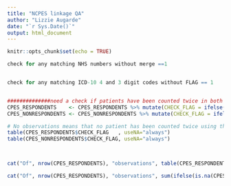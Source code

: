 ```yaml
---
title: "NCPES linkage QA"
author: "Lizzie Augarde"
date: "`r Sys.Date()`"
output: html_document
---
```


```r
knitr::opts_chunk$set(echo = TRUE)
```




```r
check for any matching NHS numbers without merge ==1


check for any matching ICD-10 4 and 3 digit codes without FLAG == 1


##############need a check if patients have been counted twice in both ICD10 flags using UNIQue_IDx flags
CPES_RESPONDENTS    <- CPES_RESPONDENTS %>% mutate(CHECK_FLAG = ifelse(!is.na(UNIQue_IDx) & !is.na(UNIQue_IDx2), 1, 0))
CPES_NONRESPONDENTS <- CPES_NONRESPONDENTS %>% mutate(CHECK_FLAG = ifelse(!is.na(UNIQue_IDx) & !is.na(UNIQue_IDx2), 1, 0))

# No observations means that no patient has been counted twice using these IDs (only an ID in one or the other not both)
table(CPES_RESPONDENTS$CHECK_FLAG   , useNA="always")
table(CPES_NONRESPONDENTS$CHECK_FLAG, useNA="always")



cat("Of", nrow(CPES_RESPONDENTS), "observations", table(CPES_RESPONDENTS$FLAGICD104, CPES_RESPONDENTS$FLAGICD103 )["0","0"],"do not match on either 3 digit and 4 digit, the rest match on either 3 digit only",table(CPES_RESPONDENTS$FLAGICD103)["1"], "or 4 digit", table(CPES_RESPONDENTS$FLAGICD104)["1"],".")

cat("Of", nrow(CPES_RESPONDENTS), "observations", sum(ifelse(is.na(CPES_RESPONDENTS$TUMOUR_LINKFLAG_COMBINED),1,0)), "are missing due to having no match on NHS number or having no NHS number,", table(CPES_RESPONDENTS$TUMOUR_LINKFLAG_COMBINED)["1"],"match by tumour (either 3 digit or 4 digit) and",table(CPES_RESPONDENTS$TUMOUR_LINKFLAG_COMBINED)["0"],"do not match by tumour.")


```

